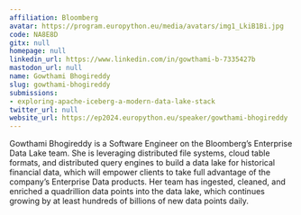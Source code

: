 ```yaml
---
affiliation: Bloomberg
avatar: https://program.europython.eu/media/avatars/img1_LkiB1Bi.jpg
code: NA8E8D
gitx: null
homepage: null
linkedin_url: https://www.linkedin.com/in/gowthami-b-7335427b
mastodon_url: null
name: Gowthami Bhogireddy
slug: gowthami-bhogireddy
submissions:
- exploring-apache-iceberg-a-modern-data-lake-stack
twitter_url: null
website_url: https://ep2024.europython.eu/speaker/gowthami-bhogireddy
---
```


Gowthami Bhogireddy is a Software Engineer on the Bloomberg’s Enterprise Data Lake team. She is leveraging distributed file systems, cloud table formats, and distributed query engines to build a data lake for historical financial data, which will empower clients to take full advantage of the company’s Enterprise Data products. Her team has ingested, cleaned, and enriched a quadrillion data points into the data lake, which continues growing by at least hundreds of billions of new data points daily.
